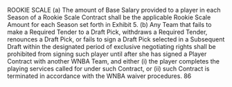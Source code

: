 ROOKIE SCALE
(a) The amount of Base Salary provided to a player in each Season of a
Rookie Scale Contract shall be the applicable Rookie Scale Amount for each Season set forth in
Exhibit 5.
(b) Any Team that fails to make a Required Tender to a Draft Pick, withdraws
a Required Tender, renounces a Draft Pick, or fails to sign a Draft Pick selected in a Subsequent
Draft within the designated period of exclusive negotiating rights shall be prohibited from
signing such player until after she has signed a Player Contract with another WNBA Team, and
either (i) the player completes the playing services called for under such Contract, or (ii) such
Contract is terminated in accordance with the WNBA waiver procedures.
86